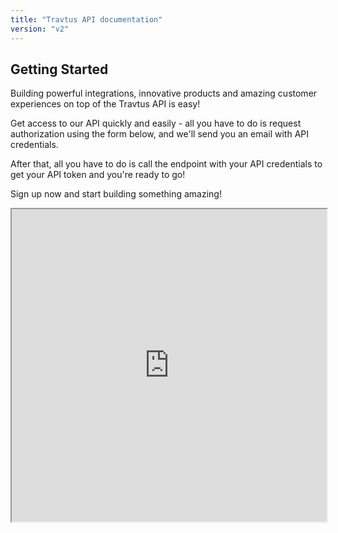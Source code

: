 ```yaml
---
title: "Travtus API documentation"
version: "v2"
---
```


## Getting Started

Building powerful integrations, innovative products and amazing customer experiences on top of the Travtus API is easy!

Get access to our API quickly and easily - all you have to do is request authorization using the form below, and we'll
send you an email with API credentials.

After that, all you have to do is call the endpoint with your API credentials to get your API token and you're ready to
go!

Sign up now and start building something amazing!

<iframe width="100%" height="500" src="https://travtus.typeform.com/to/nHiEtqjg">
</iframe>